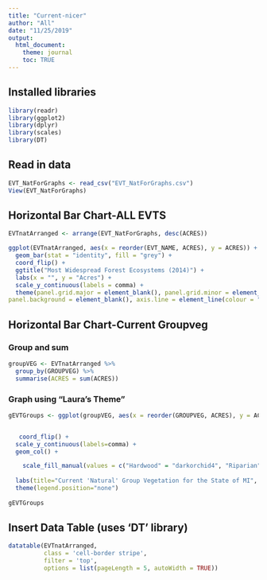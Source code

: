---
title: "Current-nicer"
author: "All"
date: "11/25/2019"
output:
  html_document:
    theme: journal
    toc: TRUE
---
## Installed libraries
```{r, echo=FALSE, warning=FALSE, message=FALSE}
library(readr)
library(ggplot2)
library(dplyr)
library(scales)
library(DT)


```

## Read in data

```{r, echo=FALSE, warning=FALSE, message=FALSE}
EVT_NatForGraphs <- read_csv("EVT_NatForGraphs.csv")
View(EVT_NatForGraphs)
```

## Horizontal Bar Chart-ALL EVTS

```{r, echo=FALSE, warning=FALSE, message=FALSE}
EVTnatArranged <- arrange(EVT_NatForGraphs, desc(ACRES))

ggplot(EVTnatArranged, aes(x = reorder(EVT_NAME, ACRES), y = ACRES)) + ###
  geom_bar(stat = "identity", fill = "grey") +
  coord_flip() +
  ggtitle("Most Widespread Forest Ecosystems (2014)") +
  labs(x = "", y = "Acres") +
  scale_y_continuous(labels = comma) +
  theme(panel.grid.major = element_blank(), panel.grid.minor = element_blank(),
panel.background = element_blank(), axis.line = element_line(colour = "black"))
```

## Horizontal Bar Chart-Current Groupveg

### Group and sum


```{r, echo=FALSE, warning=FALSE, message=FALSE}
groupVEG <- EVTnatArranged %>%
  group_by(GROUPVEG) %>%
  summarise(ACRES = sum(ACRES))
```

### Graph using "Laura's Theme"

```{r, echo=FALSE, warning=FALSE, message=FALSE}
gEVTGroups <- ggplot(groupVEG, aes(x = reorder(GROUPVEG, ACRES), y = ACRES, fill = GROUPVEG)) +


   coord_flip() + 
  scale_y_continuous(labels=comma) +
  geom_col() +

    scale_fill_manual(values = c("Hardwood" = "darkorchid4", "Riparian" = "blue", "Conifer-Hardwood" = "darkgoldenrod3", "Conifer" = "darkgreen")) +
  
  labs(title="Current 'Natural' Group Vegetation for the State of MI", y="Acres", x="") +
  theme(legend.position="none")
 
gEVTGroups
```

## Insert Data Table (uses 'DT' library)


```{r, echo=FALSE, warning=FALSE, message=FALSE}

datatable(EVTnatArranged,
          class = 'cell-border stripe',
          filter = 'top', 
          options = list(pageLength = 5, autoWidth = TRUE))
```





